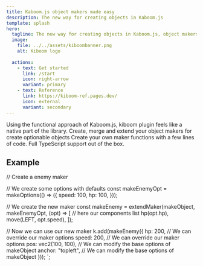 ```yaml
---
title: Kaboom.js object makers made easy
description: The new way for creating objects in Kaboom.js
template: splash
hero:
  tagline: The new way for creating objects in Kaboom.js, object makers as a prefab system for your game
  image:
    file: ../../assets/kiboombanner.png
    alt: Kiboom logo
    
  actions:
    - text: Get started
      link: /start
      icon: right-arrow
      variant: primary
    - text: Reference
      link: https://kiboom-ref.pages.dev/
      icon: external
      variant: secondary
---
```




<CardGrid>
  <Card title="Kaboom-like" icon="star">
    Using the functional approach of Kaboom.js, kiboom plugin feels like a native part 
    of the library.
  </Card>
  <Card title="Extendable API" icon="puzzle">
    Create, merge and extend your object makers for create optionable objects
  </Card>
  <Card title="Easy to use" icon="rocket">
    Create your own maker functions with a few lines of code.
  </Card>
  <Card title="TypeScript Support" icon="seti:typescript" >
    Full TypeScript support out of the box.
  </Card>
</CardGrid>

## Example

// Create a enemy maker

// We create some options with defaults
const makeEnemyOpt = makeOptions(() => ({
    speed: 100,
    hp: 100,
}));

// We create the new maker
const makeEnemy = extendMaker(makeObject, makeEnemyOpt, (opt) => [
    // here our components list
    hp(opt.hp),
    move(LEFT, opt.speed),
]);

// Now we can use our new maker
k.add(makeEnemy({
    hp: 200,             // We can override our maker options
    speed: 200,          // We can override our maker options
    pos: vec2(100, 100), // We can modify the base options of makeObject
    anchor: "topleft",   // We can modify the base options of makeObject
}));
`;

<Code code={exampleCode} lang="js" title={fileName} mark={highlights} />
